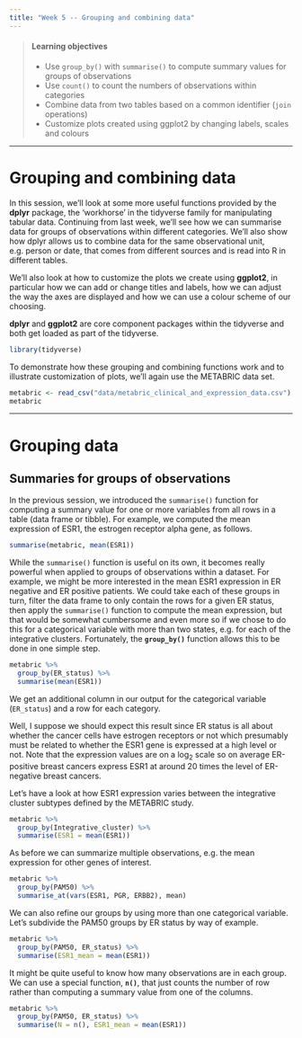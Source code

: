 ```yaml
---
title: "Week 5 -- Grouping and combining data"
---
```


> #### Learning objectives
>
> * Use `group_by()` with `summarise()` to compute summary values for groups of observations
> * Use `count()` to count the numbers of observations within categories
> * Combine data from two tables based on a common identifier (`join` operations)
> * Customize plots created using ggplot2 by changing labels, scales and colours

---

# Grouping and combining data

In this session, we'll look at some more useful functions provided by the
**dplyr** package, the 'workhorse' in the tidyverse family for manipulating
tabular data. Continuing from last week, we'll see how we can summarise data
for groups of observations within different categories. We'll also show how
dplyr allows us to combine data for the same observational unit, e.g. person
or date, that comes from different sources and is read into R in different
tables.

We'll also look at how to customize the plots we create using **ggplot2**, in
particular how we can add or change titles and labels, how we can adjust the
way the axes are displayed and how we can use a colour scheme of our choosing.

**dplyr** and **ggplot2** are core component packages within the tidyverse and
both get loaded as part of the tidyverse.

```r
library(tidyverse)
```

To demonstrate how these grouping and combining functions work and to illustrate
customization of plots, we'll again use the METABRIC data set.

```r
metabric <- read_csv("data/metabric_clinical_and_expression_data.csv")
metabric
```

---

# Grouping data

## Summaries for groups of observations

In the previous session, we introduced the `summarise()` function for computing
a summary value for one or more variables from all rows in a table (data frame
or tibble). For example, we computed the mean expression of ESR1, the estrogen
receptor alpha gene, as follows.

```r
summarise(metabric, mean(ESR1))
```

While the `summarise()` function is useful on its own, it becomes really
powerful when applied to groups of observations within a dataset. For example,
we might be more interested in the mean ESR1 expression in ER negative and ER
positive patients. We could take each of these groups in turn, filter the data
frame to only contain the rows for a given ER status, then apply the
`summarise()` function to compute the mean expression, but that would be
somewhat cumbersome and even more so if we chose to do this for a categorical
variable with more than two states, e.g. for each of the integrative clusters.
Fortunately, the **`group_by()`** function allows this to be done in one simple
step.

```r
metabric %>%
  group_by(ER_status) %>%
  summarise(mean(ESR1))
```

We get an additional column in our output for the categorical variable
(`ER_status`) and a row for each category.

Well, I suppose we should expect this result since ER status is all about
whether the cancer cells have estrogen receptors or not which presumably must be
related to whether the ESR1 gene is expressed at a high level or not. Note that
the expression values are on a log~2~ scale so on average ER-positive breast
cancers express ESR1 at around 20 times the level of ER-negative breast cancers.

Let's have a look at how ESR1 expression varies between the integrative cluster
subtypes defined by the METABRIC study.

```r
metabric %>%
  group_by(Integrative_cluster) %>%
  summarise(ESR1 = mean(ESR1))
```

As before we can summarize multiple observations, e.g. the mean expression for
other genes of interest.

```r
metabric %>%
  group_by(PAM50) %>%
  summarise_at(vars(ESR1, PGR, ERBB2), mean)
```

We can also refine our groups by using more than one categorical variable. Let's
subdivide the PAM50 groups by ER status by way of example.

```r
metabric %>%
  group_by(PAM50, ER_status) %>%
  summarise(ESR1_mean = mean(ESR1))
```

It might be quite useful to know how many observations are in each group. We
can use a special function, **`n()`**, that just counts the number of row rather
than computing a summary value from one of the columns.

```r
metabric %>%
  group_by(PAM50, ER_status) %>%
  summarise(N = n(), ESR1_mean = mean(ESR1))
```


